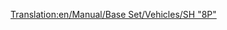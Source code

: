 [[Translation:en/Manual/Base Set/Vehicles/SH "8P"]]
{{es/Trenes|Imagen=[[File:en/Sh8p.png]]
|Nombre=SH "8P"
|Precio=51.562 € (25.781 £)
|Velocidad=144 km/h (90 mph)
|Peso=170 t
|Potencia=1.600 CV (1.193 kW)
|Coste-anual=4.264 € (2.132 £)
|Diseño=1954
|Duración=23
|Capacidad=--
|Descripción=Es la locomotora de vapor más rápida, potente y más cara de OTTD (TTD y TTDP) en el clima templado. Los nostálgicos del vapor pueden ser reacios a actualizarla por otras máquinas... aunque con la llegada de la [[es/Manual/Base Set/Vehicles/Floss "47"|Floss "47"]] esto puede cambiar. Tiene mayores costes operacionales que la [[es/Manual/Base Set/Vehicles/UU "37"|UU "37"]], siendo ésta un poco mejor en costes (si se juega con [[en/Archive/Manual/Settings/Inflation|inflación]]) y potencia. Es también la primera locomotora con larga vida operacional, de 23 años, lo que a la larga le reportará buenos beneficios si la administra correctamente.
|Vida-real=Curiosamente, esta locomotora está basada en la única [https://www.wikipedia.org/wiki/BR Standard Class 8 British Railways Standard Class 8 ''«Duke of Gloucester»''].
}}